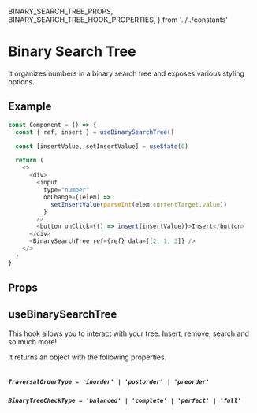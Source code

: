   BINARY_SEARCH_TREE_PROPS,
  BINARY_SEARCH_TREE_HOOK_PROPERTIES,
} from '../../constants'

# Binary Search Tree

It organizes numbers in a binary search tree and exposes various styling options.

## Example

```js
const Component = () => {
  const { ref, insert } = useBinarySearchTree()

  const [insertValue, setInsertValue] = useState(0)

  return (
    <>
      <div>
        <input
          type="number"
          onChange={(elem) =>
            setInsertValue(parseInt(elem.currentTarget.value))
          }
        />
        <button onClick={() => insert(insertValue)}>Insert</button>
      </div>
      <BinarySearchTree ref={ref} data={[2, 1, 3]} />
    </>
  )
}
```

## Props

<Table data={BINARY_SEARCH_TREE_PROPS} />

## useBinarySearchTree

This hook allows you to interact with your tree. Insert, remove, search and so much more!

It returns an object with the following properties.

<Table data={BINARY_SEARCH_TREE_HOOK_PROPERTIES} />

##### `TraversalOrderType = 'inorder' | 'postorder' | 'preorder'`

##### `BinaryTreeCheckType = 'balanced' | 'complete' | 'perfect' | 'full' `
